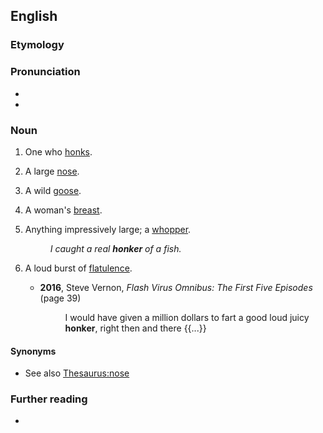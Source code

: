 ==English==

===Etymology===
{{suffix|en|honk|er}}

===Pronunciation===
* {{audio|en|En-au-honker.ogg|Audio (AU)}}
* {{rhymes|en|ɒŋkə(r)}}

===Noun===
{{en-noun}}

# One who [[honk]]s.
# {{lb|en|informal}} A large [[nose]].
# {{lb|en|informal}} A wild [[goose]].
# {{lb|en|slang|mostly|in the plural}} A woman's [[breast]].
# {{lb|en|slang}} Anything impressively large; a [[whopper]].
#: ''I caught a real '''honker''' of a fish.''
# {{lb|en|slang}} A loud burst of [[flatulence]].
#* '''2016''', Steve Vernon, ''Flash Virus Omnibus: The First Five Episodes'' (page 39)
#*: I would have given a million dollars to fart a good loud juicy '''honker''', right then and there {{...}}

====Synonyms====
* See also [[Thesaurus:nose]]

===Further reading===
* {{R:OneLook}}